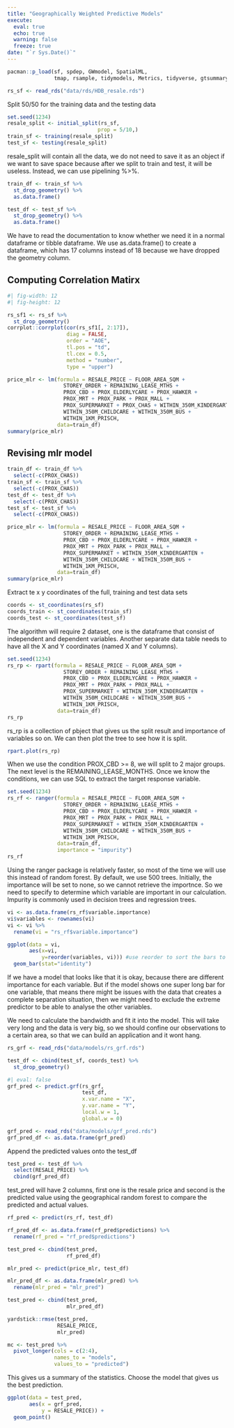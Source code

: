 ```yaml
---
title: "Geographically Weighted Predictive Models"
execute: 
  eval: true
  echo: true
  warning: false
  freeze: true
date: "`r Sys.Date()`"
---
```


```r
pacman::p_load(sf, spdep, GWmodel, SpatialML, 
               tmap, rsample, tidymodels, Metrics, tidyverse, gtsummary, rpart, rpart.plot, ggstatsplot, performance)
```
```r
rs_sf <- read_rds("data/rds/HDB_resale.rds")
```

Split 50/50 for the training data and the testing data
```r
set.seed(1234)
resale_split <- initial_split(rs_sf,
                             prop = 5/10,)
train_sf <- training(resale_split)
test_sf <- testing(resale_split)
```

resale_split will contain all the data, we do not need to save it as an object if we want to save space because after we split to train and test, it will be useless. Instead, we can use pipelining %>%.

```r
train_df <- train_sf %>%
  st_drop_geometry() %>%
  as.data.frame()

test_df <- test_sf %>%
  st_drop_geometry() %>%
  as.data.frame()
```
We have to read the documentation to know whether we need it in a normal dataframe or tibble dataframe. We use as.data.frame() to create a dataframe, which has 17 columns instead of 18 because we have dropped the geometry column.

## Computing Correlation Matirx 

```r
#| fig-width: 12
#| fig-height: 12

rs_sf1 <- rs_sf %>% 
  st_drop_geometry()
corrplot::corrplot(cor(rs_sf1[, 2:17]), 
                   diag = FALSE, 
                   order = "AOE",
                   tl.pos = "td", 
                   tl.cex = 0.5, 
                   method = "number", 
                   type = "upper")
```

```r
price_mlr <- lm(formula = RESALE_PRICE ~ FLOOR_AREA_SQM +
                  STOREY_ORDER + REMAINING_LEASE_MTHS +
                  PROX_CBD + PROX_ELDERLYCARE + PROX_HAWKER +
                  PROX_MRT + PROX_PARK + PROX_MALL + 
                  PROX_SUPERMARKET + PROX_CHAS + WITHIN_350M_KINDERGARTEN +
                  WITHIN_350M_CHILDCARE + WITHIN_350M_BUS +
                  WITHIN_1KM_PRISCH,
                data=train_df)
summary(price_mlr)
```

## Revising mlr model 

```r
train_df <- train_df %>%
  select(-c(PROX_CHAS))
train_sf <- train_sf %>%
  select(-c(PROX_CHAS))
test_df <- test_df %>%
  select(-c(PROX_CHAS))
test_sf <- test_sf %>%
  select(-c(PROX_CHAS))
```

```r
price_mlr <- lm(formula = RESALE_PRICE ~ FLOOR_AREA_SQM +
                  STOREY_ORDER + REMAINING_LEASE_MTHS +
                  PROX_CBD + PROX_ELDERLYCARE + PROX_HAWKER +
                  PROX_MRT + PROX_PARK + PROX_MALL + 
                  PROX_SUPERMARKET + WITHIN_350M_KINDERGARTEN +
                  WITHIN_350M_CHILDCARE + WITHIN_350M_BUS +
                  WITHIN_1KM_PRISCH,
                data=train_df)
summary(price_mlr)
```

Extract te x y coordinates of the full, training and test data sets
```r
coords <- st_coordinates(rs_sf)
coords_train <- st_coordinates(train_sf)
coords_test <- st_coordinates(test_sf)
```
The algorithm will require 2 dataset, one is the dataframe that consist of independent and dependent variables. Another separate data table needs to have all the X and Y coordinates (named X and Y columns).

```r
set.seed(1234)
rs_rp <- rpart(formula = RESALE_PRICE ~ FLOOR_AREA_SQM +
                  STOREY_ORDER + REMAINING_LEASE_MTHS +
                  PROX_CBD + PROX_ELDERLYCARE + PROX_HAWKER +
                  PROX_MRT + PROX_PARK + PROX_MALL + 
                  PROX_SUPERMARKET + WITHIN_350M_KINDERGARTEN +
                  WITHIN_350M_CHILDCARE + WITHIN_350M_BUS +
                  WITHIN_1KM_PRISCH,
                data=train_df)
rs_rp
```
rs_rp is a collection of pbject that gives us the split result and importance of variables so on. We can then plot the tree to see how it is split.

```r
rpart.plot(rs_rp)
```

When we use the condition PROX_CBD >= 8, we will split to 2 major groups. The next level is the REMAINING_LEASE_MONTHS. Once we know the conditions, we can use SQL to extract the target response variable.

```r
set.seed(1234)
rs_rf <- ranger(formula = RESALE_PRICE ~ FLOOR_AREA_SQM +
                  STOREY_ORDER + REMAINING_LEASE_MTHS +
                  PROX_CBD + PROX_ELDERLYCARE + PROX_HAWKER +
                  PROX_MRT + PROX_PARK + PROX_MALL + 
                  PROX_SUPERMARKET + WITHIN_350M_KINDERGARTEN +
                  WITHIN_350M_CHILDCARE + WITHIN_350M_BUS +
                  WITHIN_1KM_PRISCH,
                data=train_df,
                importance = "impurity")
rs_rf
```
Using the ranger package is relatively faster, so most of the time we will use this instead of random forest. By default, we use 500 trees. Initially, the importance will be set to none, so we cannot retrieve the importnce. So we need to specify to determine which variable are important in our calculation. Impurity is commonly used in decision trees and regression trees. 

```r
vi <- as.data.frame(rs_rf$variable.importance)
vi$variables <- rownames(vi)
vi <- vi %>%
  rename(vi = "rs_rf$variable.importance")
```

```r
ggplot(data = vi,
       aes(x=vi,
           y=reorder(variables, vi))) #use reorder to sort the bars to view the importance, if not it will be displayed alphabetically +
  geom_bar(stat="identity")
```

If we have a model that looks like that it is okay, because there are different importance for each variable. But if the model shows one super long bar for one variable, that means there might be issues with the data that creates a complete separation situation, then we might need to exclude the extreme predictor to be able to analyse the other variables.

We need to calculate the bandwidth and fit it into the model. This will take very long and the data is very big, so we should confine our observations to a certain area, so that we can build an application and it wont hang.

```r
rs_grf <- read_rds("data/models/rs_grf.rds")
```

```r
test_df <- cbind(test_sf, coords_test) %>%
  st_drop_geometry()
```

```r
#| eval: false
grf_pred <- predict.grf(rs_grf,
                        test_df,
                        x.var.name = "X",
                        y.var.name = "Y",
                        local.w = 1,
                        global.w = 0)
```

```r
grf_pred <- read_rds("data/models/grf_pred.rds")
grf_pred_df <- as.data.frame(grf_pred)
```

Append the predicted values onto the test_df
```r
test_pred <- test_df %>% 
  select(RESALE_PRICE) %>%
  cbind(grf_pred_df)
```
test_pred will have 2 columns, first one is the resale price and second is the predicted value using the geographical random forest to compare the predicted and actual values. 

```r
rf_pred <- predict(rs_rf, test_df)
```

```r
rf_pred_df <- as.data.frame(rf_pred$predictions) %>%
  rename(rf_pred = "rf_pred$predictions")
```

```r
test_pred <- cbind(test_pred,
                   rf_pred_df)
```

```r
mlr_pred <- predict(price_mlr, test_df)
```

```r
mlr_pred_df <- as.data.frame(mlr_pred) %>%
  rename(mlr_pred = "mlr_pred")
```

```r
test_pred <- cbind(test_pred,
                   mlr_pred_df)
```

```r
yardstick::rmse(test_pred,
                RESALE_PRICE,
                mlr_pred)
```

```r
mc <- test_pred %>%
  pivot_longer(cols = c(2:4),
               names_to = "models",
               values_to = "predicted")
```
This gives us a summary of the statistics. Choose the model that gives us the best prediction.

```r
ggplot(data = test_pred,
       aes(x = grf_pred,
           y = RESALE_PRICE)) +
  geom_point()
```